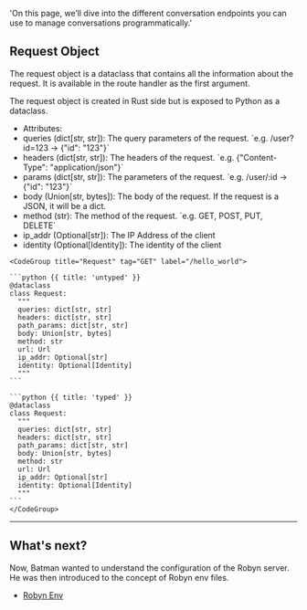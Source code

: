   'On this page, we’ll dive into the different conversation endpoints you can use to manage conversations programmatically.'


## Request Object

The request object is a dataclass that contains all the information about the request. It is available in the route handler as the first argument.



<Row>
<Col>
The request object is created in Rust side but is exposed to Python as a dataclass.

<ul>
<li>
Attributes:
</li>
<li>
queries (dict[str, str]): The query parameters of the request. `e.g. /user?id=123 -> {"id": "123"}`
</li>
<li>
headers (dict[str, str]): The headers of the request. `e.g. {"Content-Type": "application/json"}`
</li>
<li>
params (dict[str, str]): The parameters of the request. `e.g. /user/:id -> {"id": "123"}`
</li>
<li>
body (Union[str, bytes]): The body of the request. If the request is a JSON, it will be a dict.
</li>
<li>
method (str): The method of the request. `e.g. GET, POST, PUT, DELETE`
</li>
<li>
ip_addr (Optional[str]): The IP Address of the client
</li>
<li>
identity (Optional[Identity]): The identity of the client
</li>


</ul>





</Col>
  <Col sticky>

    <CodeGroup title="Request" tag="GET" label="/hello_world">

    ```python {{ title: 'untyped' }}
    @dataclass
    class Request:
      """
      queries: dict[str, str]
      headers: dict[str, str]
      path_params: dict[str, str]
      body: Union[str, bytes]
      method: str
      url: Url
      ip_addr: Optional[str]
      identity: Optional[Identity]
      """
    ```

    ```python {{ title: 'typed' }}
    @dataclass
    class Request:
      """
      queries: dict[str, str]
      headers: dict[str, str]
      path_params: dict[str, str]
      body: Union[str, bytes]
      method: str
      url: Url
      ip_addr: Optional[str]
      identity: Optional[Identity]
      """
    ```
    </CodeGroup>
  </Col>
</Row>

---


## What's next?

Now, Batman wanted to understand the configuration of the Robyn server. He was then introduced to the concept of Robyn env files.

- [Robyn Env](/documentation/api_reference/robyn_env)

